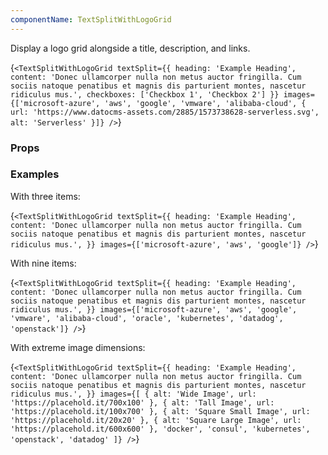 ```yaml
---
componentName: TextSplitWithLogoGrid
---
```


Display a logo grid alongside a title, description, and links.

<LiveComponent>{`<TextSplitWithLogoGrid
  textSplit={{
    heading: 'Example Heading',
    content: 'Donec ullamcorper nulla non metus auctor fringilla. Cum sociis natoque penatibus et magnis dis parturient montes, nascetur ridiculus mus.',
    checkboxes: ['Checkbox 1', 'Checkbox 2']
  }}
  images={['microsoft-azure', 'aws', 'google', 'vmware', 'alibaba-cloud', {
    url: 'https://www.datocms-assets.com/2885/1573738628-serverless.svg',
    alt: 'Serverless'
  }]}
/>`}</LiveComponent>

### Props

<PropsTable props={componentProps} />

### Examples

With three items:

<LiveComponent>{`<TextSplitWithLogoGrid
  textSplit={{
    heading: 'Example Heading',
    content: 'Donec ullamcorper nulla non metus auctor fringilla. Cum sociis natoque penatibus et magnis dis parturient montes, nascetur ridiculus mus.',
  }}
  images={['microsoft-azure', 'aws', 'google']}
/>`}</LiveComponent>

With nine items:

<LiveComponent>{`<TextSplitWithLogoGrid
  textSplit={{
    heading: 'Example Heading',
    content: 'Donec ullamcorper nulla non metus auctor fringilla. Cum sociis natoque penatibus et magnis dis parturient montes, nascetur ridiculus mus.',
  }}
  images={['microsoft-azure', 'aws', 'google', 'vmware', 'alibaba-cloud', 'oracle', 'kubernetes', 'datadog', 'openstack']}
/>`}</LiveComponent>

With extreme image dimensions:

<LiveComponent>{`<TextSplitWithLogoGrid
  textSplit={{
    heading: 'Example Heading',
    content: 'Donec ullamcorper nulla non metus auctor fringilla. Cum sociis natoque penatibus et magnis dis parturient montes, nascetur ridiculus mus.',
  }}
  images={[
    {
      alt: 'Wide Image',
      url: 'https://placehold.it/700x100'
    },
    {
      alt: 'Tall Image',
      url: 'https://placehold.it/100x700'
    },
    {
      alt: 'Square Small Image',
      url: 'https://placehold.it/20x20'
    },
    {
      alt: 'Square Large Image',
      url: 'https://placehold.it/600x600'
    },
    'docker',
    'consul',
    'kubernetes',
    'openstack',
    'datadog'
  ]}
/>`}</LiveComponent>
